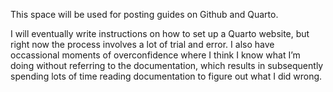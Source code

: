 This space will be used for posting guides on Github and Quarto.

I will eventually write instructions on how to set up a Quarto website, but right now the process involves a lot of trial and error. I also have occassional moments of overconfidence where I think I know what I'm doing without referring to the documentation, which results in subsequently spending lots of time reading documentation to figure out what I did wrong.